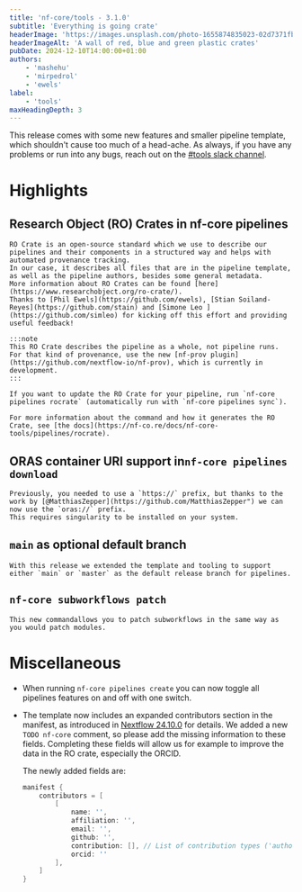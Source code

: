 ```yaml
---
title: 'nf-core/tools - 3.1.0'
subtitle: 'Everything is going crate'
headerImage: 'https://images.unsplash.com/photo-1655874835023-02d7371fbe90'
headerImageAlt: 'A wall of red, blue and green plastic crates'
pubDate: 2024-12-10T14:00:00+01:00
authors:
    - 'mashehu'
    - 'mirpedrol'
    - 'ewels'
label:
    - 'tools'
maxHeadingDepth: 3
---
```


This release comes with some new features and smaller pipeline template, which shouldn't cause too much of a head-ache.
As always, if you have any problems or run into any bugs, reach out on the [#tools slack channel](https://nfcore.slack.com/archives/CE5LG7WMB).

# Highlights

## Research Object (RO) Crates in nf-core pipelines

    RO Crate is an open-source standard which we use to describe our pipelines and their components in a structured way and helps with automated provenance tracking.
    In our case, it describes all files that are in the pipeline template, as well as the pipeline authors, besides some general metadata.
    More information about RO Crates can be found [here](https://www.researchobject.org/ro-crate/).
    Thanks to [Phil Ewels](https://github.com/ewels), [Stian Soiland-Reyes](https://github.com/stain) and [Simone Leo ](https://github.com/simleo) for kicking off this effort and providing useful feedback!

    :::note
    This RO Crate describes the pipeline as a whole, not pipeline runs.
    For that kind of provenance, use the new [nf-prov plugin](https://github.com/nextflow-io/nf-prov), which is currently in development.
    :::

    If you want to update the RO Crate for your pipeline, run `nf-core pipelines rocrate` (automatically run with `nf-core pipelines sync`).

    For more information about the command and how it generates the RO Crate, see [the docs](https://nf-co.re/docs/nf-core-tools/pipelines/rocrate).

## ORAS container URI support in`nf-core pipelines download`

    Previously, you needed to use a `https://` prefix, but thanks to the work by [@MatthiasZepper](https://github.com/MatthiasZepper") we can now use the `oras://` prefix.
    This requires singularity to be installed on your system.

## `main` as optional default branch

    With this release we extended the template and tooling to support either `main` or `master` as the default release branch for pipelines.

## `nf-core subworkflows patch`

    This new commandallows you to patch subworkflows in the same way as you would patch modules.

# Miscellaneous

-   When running `nf-core pipelines create` you can now toggle all pipelines features on and off with one switch.
-   The template now includes an expanded contributors section in the manifest, as introduced in [Nextflow 24.10.0](https://www.nextflow.io/docs/latest/reference/config.html#manifest) for details.
    We added a new `TODO nf-core` comment, so please add the missing information to these fields.
    Completing these fields will allow us for example to improve the data in the RO crate, especially the ORCID.

    The newly added fields are:

    ```groovy title="nextflow.config" {2-11}
    manifest {
        contributors = [
            [
                name: '',
                affiliation: '',
                email: '',
                github: '',
                contribution: [], // List of contribution types ('author', 'maintainer' or 'contributor')
                orcid: ''
            ],
        ]
    }
    ```
